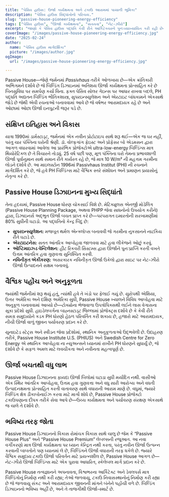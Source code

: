 ```yaml
---
title: "પેસિવ હાઉસ: ઉર્જા કાર્યક્ષમતા અને ટકાઉ આરામમાં પાયાની ભૂમિકા"
description: "પેસિવ હાઉસ સિદ્ધાંતોનો પરિચય."
slug: "passive-house-pioneering-energy-efficiency"
tags: ["પેસિવ હાઉસ", "ઊર્જા કાર્યક્ષમતા", "સતતતા", "નેટ-ઝીરો"]
excerpt: "જાણો કે પેસિવ હાઉસ પદ્ધતિ કેવી રીતે આર્કિટેક્ચરને પુનઃવ્યાખ્યાયિત કરી રહી છે—ઉત્તમ આંતરિક આરામ, નાટકિય રીતે ઘટાડેલ ઊર્જા ઉપયોગ, અને કાર્બન ઉત્સર્જનમાં નોંધપાત્ર ઘટાડો પ્રદાન કરતી, ભવનના પ્રકાર અથવા હવામાનની પરवाह કર્યા વિના."
coverImage: "/images/passive-house-pioneering-energy-efficiency.jpg"
date: "2025-02-24"
author:
  name: "પેસિવ હાઉસ માર્ગદર્શિકા"
  picture: "/images/author.jpg"
ogImage:
  url: "/images/passive-house-pioneering-energy-efficiency.jpg"

---
```

Passive House—જેણે જર્મનમાં *Passivhaus* તરીકે ઓળખાય છે—એક ક્રાંતિકારી અભિગમને દર્શાવે છે જે બિલ્ડિંગ ડિઝાઇનમાં અતિશય ઊર્જા કાર્યક્ષમતા પ્રોત્સાહિત કરે છે બિનસુવિધા પર સમર્પણ કર્યા વિના. ફક્ત પેસિવ સોલર ગેઇન્સ પર આધાર રાખવા બદલે, PH પદ્ધતિ અદ્યતન બિલ્ડિંગ ભૌતિકશાસ્ત્ર, સુપરઇન્સ્યુલેશન અને એરટાઇટ બાંધકામને એકસાથે જોડે છે જેથી એવી રચનાઓ બનાવવામાં આવે છે જે વર્ષભર આરામદાયક રહે છે અને ઓછામાં ઓછા ઊર્જા ઇનપુટની જરૂર પડે છે.

## સંક્ષિપ્ત ઇતિહાસ અને વિકાસ

યાત્રા 1990માં ડાર્મસ્ટાડ્ટ, જર્મનમાં એક નવીન પ્રોટોટાઇપ સાથે શરૂ થઈ—એક જ ઘર નહીં, પરંતુ ચાર પંક્તિના ઘરોની શ્રેણી. ડૉ. વોલ્ફગાંગ ફેઇસ્ટ અને પ્રોફેસર બો એડમસન દ્વારા આગળ વધારવામાં આવેલા આ પ્રારંભિક પ્રોજેક્ટોએ ultra-low-energy બિલ્ડિંગ્સ માત્ર થિયોરેટિકલ છે તે વિચારને તોડ્યું. 25 વર્ષ પછી પણ, મૂળ પંક્તિના ઘરો તેમના પ્રભાવશાળી ઊર્જા પૂર્વાનુમાન સાથે સમાન રીતે કાર્યરત રહે છે, જે માત્ર 10 W/m² ની મહત્તમ ગરમીના લોડને દર્શાવે છે. આ માઇલસ્ટોન 1996માં Passivhaus Institut (PHI) ની રચનાને માર્ગદર્શિત કરે છે, જે હવે PH બિલ્ડિંગ્સ માટે વૈશ્વિક સ્તરે સંશોધન અને પ્રમાણન પ્રયાસોનું નેતૃત્વ કરે છે.
## Passive House ડિઝાઇનના મુખ્ય સિદ્ધાંતો

તેના હૃદયમાં, Passive House ધોરણ ચોકસાઈ વિશે છે. મેટિક્યુલસ એનર્જી મોડેલિંગ (Passive House Planning Package, અથવા PHPP જેવા સાધનોનો ઉપયોગ કરીને) દ્વારા, ડિઝાઇનર્સ અદ્ભુત ઊર્જા બચત પ્રાપ્ત કરે છે—પરંપરાગત ઇમારતોની સરખામણીમાં 80% સુધીની ઘટાડો. આ પદ્ધતિનો કેન્દ્ર બિંદુ છે:
- **સુપરઇન્સ્યુલેશન:** મજબૂત થર્મલ એન્ક્લોપ્સ બનાવવી જે ગરમીના નુકસાનને નાટકિય રીતે ઘટાડે છે.
- **એરટાઇટનેસ:** સતત આંતરિક આબોહવા જાળવવા માટે હવા લીકેજને ઓછું કરવું.
- **ઓપ્ટિમાઇઝ્ડ વેન્ટિલેશન:** હીટ રિકવરી સિસ્ટમ્સ દ્વારા ઊર્જાને પુનઃપ્રાપ્તિ કરતી વખતે ઉત્તમ આંતરિક હવા ગુણવત્તા સુનિશ્ચિત કરવી.
- **નવિનીકૃત એકીકરણ:** અસરકારક નવિનીકૃત ઊર્જા ઉકેલો દ્વારા સાઇટ પર નેટ-ઝીરો ઊર્જા ઉત્પાદનને સક્ષમ બનાવવું.

## વૈશ્વિક પહોંચ અને અનુકૂળતા

જ્યાંથી જર્મનીમાં શરૂ થયું હતું, ત્યાંથી હવે તે ખંડો પર ફેલાઈ ગયું છે. યુરોપથી એશિયા, ઉત્તર અમેરિકા અને દક્ષિણ અમેરિકા સુધી, Passive House ખ્યાલને વિવિધ આબોહવા માટે અનુકૂળ બનાવવામાં આવ્યો છે—ટોક્યોના ભેજવાળા ઉપત્રોપિક્સથી લઈને લાસ વેગાસના સૂકા પ્રદેશો સુધી. હાઇડેલબર્ગના બાહ્નસ્ટાડ્ટ જિલ્લામાં પ્રોજેક્ટ્સ દર્શાવે છે કે કેવી રીતે સમગ્ર સમુદાયોને કડક PH ધોરણો હેઠળ પરિવર્તિત કરી શકાય છે, હજારો માટે આરામદાયક, નીચી ઊર્જા વાળું જીવન પર્યાવરણ પ્રદાન કરે છે.

યુનાઇટેડ સ્ટેટ્સ અને સ્વીડન જેવા પ્રદેશોમાં, સ્થાનિક અનુકૂળતાઓ ઉદ્ભવેલી છે. ઉદાહરણ તરીકે, Passive House Institute U.S. (PHIUS) અને Swedish Centre for Zero Energy એ સ્થાનિક આબોહવા ના ન્યુઅન્સને ધ્યાનમાં રાખીને PH ધોરણને સુધાર્યું છે, જે દર્શાવે છે કે સફળ અમલ માટે લવચીકતા અને નવીનતા મહત્વપૂર્ણ છે.
## ઊર્જા બચતથી વધુ લાભ

Passive House ડિઝાઇનના ફાયદા ઊર્જા બિલોમાં ઘટાડા સુધી મર્યાદિત નથી. વાસીઓ એક સ્થિર આંતરિક આબોહવા, ઉત્તમ હવા ગુણવત્તા અને વધુ સારી આરોગ્ય અને વધતી ઉત્પાદનક્ષમતા પ્રોત્સાહિત કરતી વાતાવરણ સાથે વધારાની આરામ માણે છે. વધુમાં, જ્યારે બિલ્ડિંગ ક્ષેત્ર ડીકાબોનાઈઝ કરવા માટે માર્ગો શોધે છે, Passive House પ્રોજેક્ટો ટકાઉપણાના દીપક તરીકે સેવા આપે છે—ઉચ્ચ કાર્યક્ષમતા અને પર્યાવરણ સંરક્ષણ એકસાથે જ ચાલે તે દર્શાવે છે.

## ભવિષ્ય તરફ જોતા

Passive House ડિઝાઇનનો વિકાસ રોમાંચક વિકાસ સાથે ચાલુ છે જેમ કે “Passive House Plus” અને “Passive House Premium” લેબલ્સની રજૂઆત. આ નવા વર્ગીકરણો માત્ર ઊર્જા કાર્યક્ષમતા પર ધ્યાન કેન્દ્રિત નથી કરતા, પરંતુ નવીન ઊર્જા ઉત્પન્ન કરવાની બાબતોને પણ ધ્યાનમાં લે છે, બિલ્ડિંગને ઊર્જા વધારાની તરફ ધકેલે છે. જ્યારે વૈશ્વિક સમુદાય ટકાઉ ઊર્જા પરિવર્તન માટે પ્રયત્નશીલ છે, Passive House આગળ છે—નેટ-ઝીરો ઊર્જા બિલ્ડિંગ્સ માટે એક પુરાવા આધારિત, સ્કેલેબલ માર્ગ પ્રદાન કરે છે.

Passive House તત્વજ્ઞાનને અપનાવતા, વિશ્વભરના આર્કિટેક્ટ અને ડેવલપર્સ માત્ર બિલ્ડિંગોનું નિર્માણ નથી કરી રહ્યા; તેઓ જળવાયુ, ટકાઉ નિવાસસ્થાનોનું નિર્માણ કરી રહ્યા છે જે જળવાયુ સંકટ અને આરામદાયક જીવનની માંગને બંનેને પહોંચી વળે છે. બિલ્ડિંગ ડિઝાઇનનો ભવિષ્ય અહીં છે, અને તે તાજગીથી ઊર્જા-સ્માર્ટ છે.
